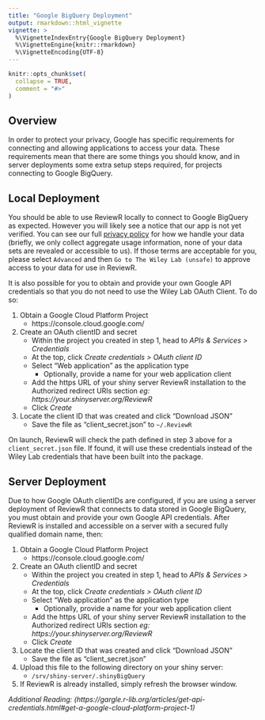 ```yaml
---
title: "Google BigQuery Deployment"
output: rmarkdown::html_vignette
vignette: >
  %\VignetteIndexEntry{Google BigQuery Deployment}
  %\VignetteEngine{knitr::rmarkdown}
  %\VignetteEncoding{UTF-8}
---
```


```r
knitr::opts_chunk$set(
  collapse = TRUE,
  comment = "#>"
)
```

## Overview

In order to protect your privacy, Google has specific requirements for connecting and allowing applications to access your data. These requirements mean that there are some things you should know, and in server deployments some extra setup steps required, for projects connecting to Google BigQuery.

## Local Deployment

You should be able to use ReviewR locally to connect to Google BigQuery as expected. However you will likely see a notice that our app is not yet verified. You can see our full [privacy policy](https://www.thewileylab.org/privacypolicy) for how we handle your data (briefly, we only collect aggregate usage information, none of your data sets are revealed or accessible to us). If those terms are acceptable for you, please select `Advanced` and then `Go to The Wiley Lab (unsafe)` to approve access to your data for use in ReviewR. 

It is also possible for you to obtain and provide your own Google API credentials so that you do not need to use the Wiley Lab OAuth Client. To do so:

1. Obtain a Google Cloud Platform Project
    + https://console.cloud.google.com/
2. Create an OAuth clientID and secret
    + Within the project you created in step 1, head to *APIs & Services > Credentials*
    + At the top, click *Create credentials > OAuth client ID*
    + Select "Web application" as the application type
      + Optionally, provide a name for your web application client
    + Add the https URL of your shiny server ReviewR installation to the Authorized redirect URIs section *eg: https://your.shinyserver.org/ReviewR*
    + Click *Create*
3. Locate the client ID that was created and click "Download JSON"
    + Save the file as "client_secret.json" to `~/.ReviewR`

On launch, ReviewR will check the path defined in step 3 above for a `client_secret.json` file. If found, it will use these credentials instead of the Wiley Lab credentials that have been built into the package.

## Server Deployment

Due to how Google OAuth clientIDs are configured, if you are using a server deployment of ReviewR that connects to data stored in Google BigQuery, you must obtain and provide your own Google API credentials. After ReviewR is installed and accessible on a server with a secured fully qualified domain name, then: 

1. Obtain a Google Cloud Platform Project
    + https://console.cloud.google.com/
2. Create an OAuth clientID and secret
    + Within the project you created in step 1, head to *APIs & Services > Credentials*
    + At the top, click *Create credentials > OAuth client ID*
    + Select "Web application" as the application type
      + Optionally, provide a name for your web application client
    + Add the https URL of your shiny server ReviewR installation to the Authorized redirect URIs section *eg: https://your.shinyserver.org/ReviewR*
    + Click *Create*
3. Locate the client ID that was created and click "Download JSON"
    + Save the file as "client_secret.json"
4. Upload this file to the following directory on your shiny server:
    + `/srv/shiny-server/.shinyBigQuery`
5. If ReviewR is already installed, simply refresh the browser window. 

*Additional Reading: (https://gargle.r-lib.org/articles/get-api-credentials.html#get-a-google-cloud-platform-project-1)*

